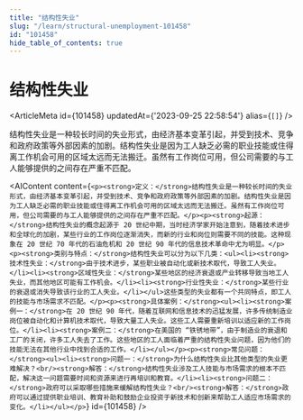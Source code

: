 ```yaml
---
title: "结构性失业"
slug: "/learn/structural-unemployment-101458"
id: "101458"
hide_table_of_contents: true
---
```



# 结构性失业

<ArticleMeta id={101458} updatedAt={'2023-09-25 22:58:54'} alias={`[]`} />
<div className='border-solid border-b border-t-0 my-4 border-[var(--ifm-color-gray-300)]' />

结构性失业是一种较长时间的失业形式，由经济基本变革引起，并受到技术、竞争和政府政策等外部因素的加剧。结构性失业是因为工人缺乏必需的职业技能或住得离工作机会可用的区域太远而无法搬迁。虽然有工作岗位可用，但公司需要的与工人能够提供的之间存在严重不匹配。

<AIContent content={`<p><strong>定义：</strong>结构性失业是一种较长时间的失业形式，由经济基本变革引起，并受到技术、竞争和政府政策等外部因素的加剧。结构性失业是因为工人缺乏必需的职业技能或住得离工作机会可用的区域太远而无法搬迁。虽然有工作岗位可用，但公司需要的与工人能够提供的之间存在严重不匹配。</p><p><strong>起源：</strong>结构性失业的概念起源于 20 世纪中期，当时经济学家开始注意到，随着技术进步和全球化的加剧，某些行业的工作岗位逐渐消失，而新的行业和岗位则需要不同的技能。这种现象在 20 世纪 70 年代的石油危机和 20 世纪 90 年代的信息技术革命中尤为明显。</p><p><strong>类别与特点：</strong>结构性失业可以分为以下几类：<ul><li><strong>技术性失业：</strong>由于技术进步，某些职业被自动化或新技术取代，导致工人失业。</li><li><strong>区域性失业：</strong>某些地区的经济衰退或产业转移导致当地工人失业，而其他地区可能有工作机会。</li><li><strong>行业性失业：</strong>某些行业的衰退或消失导致该行业的工人失业。</li></ul>这些类型的失业都有一个共同特点，即工人的技能与市场需求不匹配。</p><p><strong>具体案例：</strong><ul><li><strong>案例一：</strong>在 20 世纪 90 年代，随着互联网和信息技术的迅猛发展，许多传统制造业岗位被自动化和计算机技术取代，导致大量工人失业。这些工人需要重新培训以适应新的工作岗位。</li><li><strong>案例二：</strong>在美国的 “铁锈地带”，由于制造业的衰退和工厂的关闭，许多工人失去了工作。这些地区的工人面临着严重的结构性失业问题，因为他们的技能无法在其他行业中找到合适的工作。</li></ul></p><p><strong>常见问题：</strong><ul><li><strong>问题一：</strong>为什么结构性失业比其他类型的失业更难解决？<br/><strong>解答：</strong>结构性失业涉及工人技能与市场需求的根本不匹配，解决这一问题需要时间和资源来进行再培训和教育。</li><li><strong>问题二：</strong>政府可以采取哪些措施来缓解结构性失业？<br/><strong>解答：</strong>政府可以通过提供职业培训、教育补助和鼓励企业投资于新技术和创新来帮助工人适应市场需求的变化。</li></ul></p>`} id={101458} />
